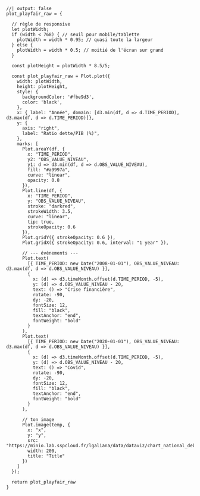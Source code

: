 
```ojs
//| output: false
plot_playfair_raw = {

  // règle de responsive
  let plotWidth;
  if (width < 768) { // seuil pour mobile/tablette
    plotWidth = width * 0.95; // quasi toute la largeur
  } else {
    plotWidth = width * 0.5; // moitié de l'écran sur grand
  }

  const plotHeight = plotWidth * 8.5/5;

  const plot_playfair_raw = Plot.plot({
    width: plotWidth,
    height: plotHeight,
    style: {
      backgroundColor: '#fbe9d3',
      color: 'black',
    },
    x: { label: "Année", domain: [d3.min(df, d => d.TIME_PERIOD), d3.max(df, d => d.TIME_PERIOD)]},
    y: {
      axis: "right",
      label: "Ratio dette/PIB (%)",
    },
    marks: [
      Plot.areaY(df, {
        x: "TIME_PERIOD",
        y2: "OBS_VALUE_NIVEAU",
        y1: d => d3.min(df, d => d.OBS_VALUE_NIVEAU),
        fill: "#a9997a",
        curve: "linear",
        opacity: 0.8
      }),
      Plot.line(df, {
        x: "TIME_PERIOD",
        y: "OBS_VALUE_NIVEAU",
        stroke: "darkred",
        strokeWidth: 3.5,
        curve: "linear",
        tip: true,
        strokeOpacity: 0.6
      }),
      Plot.gridY({ strokeOpacity: 0.6 }),
      Plot.gridX({ strokeOpacity: 0.6, interval: "1 year" }),

      // --- évènements ---
      Plot.text(
        [{ TIME_PERIOD: new Date("2008-01-01"), OBS_VALUE_NIVEAU: d3.max(df, d => d.OBS_VALUE_NIVEAU) }],
        {
          x: (d) => d3.timeMonth.offset(d.TIME_PERIOD, -5),
          y: (d) => d.OBS_VALUE_NIVEAU - 20,
          text: () => "Crise financière",
          rotate: -90,
          dy: -20,
          fontSize: 12,
          fill: "black",
          textAnchor: "end",
          fontWeight: "bold"
        }
      ),
      Plot.text(
        [{ TIME_PERIOD: new Date("2020-01-01"), OBS_VALUE_NIVEAU: d3.max(df, d => d.OBS_VALUE_NIVEAU) }],
        {
          x: (d) => d3.timeMonth.offset(d.TIME_PERIOD, -5),
          y: (d) => d.OBS_VALUE_NIVEAU - 20,
          text: () => "Covid",
          rotate: -90,
          dy: -20,
          fontSize: 12,
          fill: "black",
          textAnchor: "end",
          fontWeight: "bold"
        }
      ),

      // ton image
      Plot.image(temp, {
        x: "x",
        y: "y",
        src: "https://minio.lab.sspcloud.fr/lgaliana/data/dataviz/chart_national_debt2.png",
        width: 200,
        title: "Title"
      })
    ]
  });

  return plot_playfair_raw
}
```